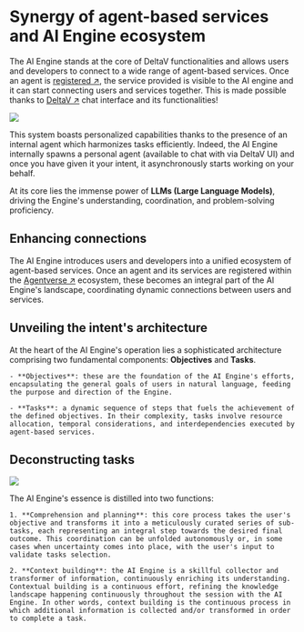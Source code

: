 # Synergy of agent-based services and AI Engine ecosystem

The AI Engine stands at the core of DeltaV functionalities and allows users and developers to connect to a wide range of agent-based services. Once an agent is [registered ↗️](/guides/agentverse/registering-agent-services), the service provided is visible to the AI engine and it can start connecting users and services together. This is made possible thanks to [DeltaV ↗️](/concepts/deltav/intro) chat interface and its functionalities!

![](../../../src/images/missing.jpeg)

This system boasts personalized capabilities thanks to the presence of an internal agent which harmonizes tasks efficiently. Indeed, the AI Engine internally spawns a personal agent (available to chat with via DeltaV UI) and once you have given it your intent, it asynchronously starts working on your behalf.

At its core lies the immense power of **LLMs (Large Language Models)**, driving the Engine's understanding, coordination, and problem-solving proficiency.

## Enhancing connections

The AI Engine introduces users and developers into a unified ecosystem of agent-based services. Once an agent and its services are registered within the [Agentverse ↗️](/concepts/agent-services/agentverse-intro) ecosystem, these becomes an integral part of the AI Engine's landscape, coordinating dynamic connections between users and services.

## Unveiling the intent's architecture

At the heart of the AI Engine's operation lies a sophisticated architecture comprising two fundamental components: **Objectives** and **Tasks**.

    - **Objectives**: these are the foundation of the AI Engine's efforts, encapsulating the general goals of users in natural language, feeding the purpose and direction of the Engine.

    - **Tasks**: a dynamic sequence of steps that fuels the achievement of the defined objectives. In their complexity, tasks involve resource allocation, temporal considerations, and interdependencies executed by agent-based services.

## Deconstructing tasks

![](../../../src/images/missing.jpeg)

The AI Engine's essence is distilled into two functions:

    1. **Comprehension and planning**: this core process takes the user's objective and transforms it into a meticulously curated series of sub-tasks, each representing an integral step towards the desired final outcome. This coordination can be unfolded autonomously or, in some cases when uncertainty comes into place, with the user's input to validate tasks selection.

    2. **Context building**: the AI Engine is a skillful collector and transformer of information, continuously enriching its understanding. Contextual building is a continuous effort, refining the knowledge landscape happening continuously throughout the session with the AI Engine. In other words, context building is the continuous process in which additional information is collected and/or transformed in order to complete a task.
